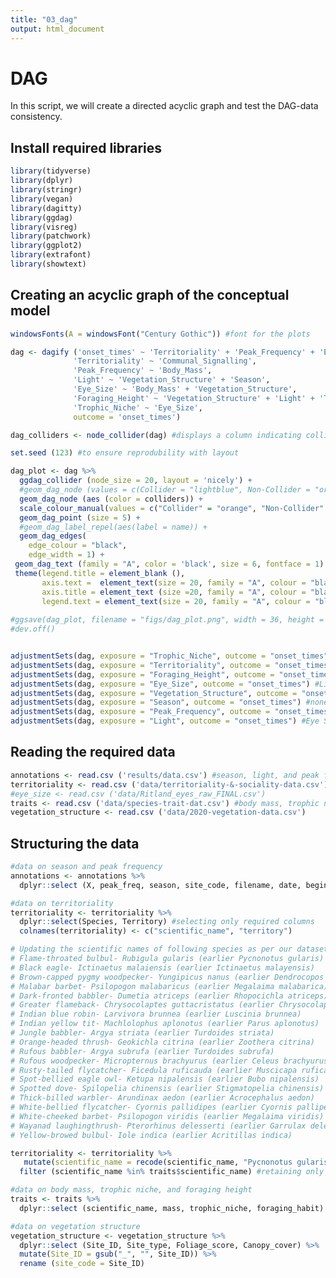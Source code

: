 ```yaml
---
title: "03_dag"
output: html_document
---
```


# DAG

In this script, we will create a directed acyclic graph and test the DAG-data consistency.

## Install required libraries

```r
library(tidyverse)
library(dplyr)
library(stringr)
library(vegan)
library(dagitty)
library(ggdag)
library(visreg)
library(patchwork)
library(ggplot2)
library(extrafont)
library(showtext)
```

## Creating an acyclic graph of the conceptual model
```r
windowsFonts(A = windowsFont("Century Gothic")) #font for the plots

dag <- dagify ('onset_times' ~ 'Territoriality' + 'Peak_Frequency' + 'Eye_Size' + 'Light', 
              'Territoriality' ~ 'Communal_Signalling',
              'Peak_Frequency' ~ 'Body_Mass',
              'Light' ~ 'Vegetation_Structure' + 'Season',
              'Eye_Size' ~ 'Body_Mass' + 'Vegetation_Structure', 
              'Foraging_Height' ~ 'Vegetation_Structure' + 'Light' + 'Trophic_Niche',
              'Trophic_Niche' ~ 'Eye_Size',
              outcome = 'onset_times')

dag_colliders <- node_collider(dag) #displays a column indicating collier and non-collider variables

set.seed (123) #to ensure reprodubility with layout

dag_plot <- dag %>%
  ggdag_collider (node_size = 20, layout = 'nicely') +
  #geom_dag_node (values = c(Collider = "lightblue", Non-Collider = "orange")) +
  geom_dag_node (aes (color = colliders)) +
  scale_colour_manual(values = c("Collider" = "orange", "Non-Collider" = "lightblue")) +
  geom_dag_point (size = 5) +
  #geom_dag_label_repel(aes(label = name)) +
  geom_dag_edges(
    edge_colour = "black",
    edge_width = 1) +
 geom_dag_text (family = "A", color = 'black', size = 6, fontface = 1) +
 theme(legend.title = element_blank (), 
       axis.text =  element_text(size = 20, family = "A", colour = "black"),
       axis.title = element_text (size =20, family = "A", colour = "black"), 
       legend.text = element_text(size = 20, family = "A", colour = "black")) 
  
#ggsave(dag_plot, filename = "figs/dag_plot.png", width = 36, height = 18, device = png, units = "in", dpi = 300) #code doesn't save the figure with Century Gothic font
#dev.off()


adjustmentSets(dag, exposure = "Trophic_Niche", outcome = "onset_times") #eye size
adjustmentSets(dag, exposure = "Territoriality", outcome = "onset_times") #none
adjustmentSets(dag, exposure = "Foraging_Height", outcome = "onset_times") #Eye Size * Light * Peak Frequency + Body Mass * Eye Size * Light + Eye Size * Light * Vegetation Structure + Light * Trophic Niche * Vegetation Structure
adjustmentSets(dag, exposure = "Eye_Size", outcome = "onset_times") #Light * Peak Frequency + Peak Frequency * Vegetation Structure + Body mass * Light + Body mass * Vegetation structure
adjustmentSets(dag, exposure = "Vegetation_Structure", outcome = "onset_times") #none
adjustmentSets(dag, exposure = "Season", outcome = "onset_times") #none
adjustmentSets(dag, exposure = "Peak_Frequency", outcome = "onset_times") #Eye Size * Light + Eye Size * Vegetation Structure + Body Mass
adjustmentSets(dag, exposure = "Light", outcome = "onset_times") #Eye Size * Peak Frequency + Body mass * Eye Size + Vegetation Structure
```

## Reading the required data

```r
annotations <- read.csv ('results/data.csv') #season, light, and peak frequency 
territoriality <- read.csv ('data/territoriality-&-sociality-data.csv')
#eye_size <- read.csv ('data/Ritland_eyes_raw_FINAL.csv')
traits <- read.csv ('data/species-trait-dat.csv') #body mass, trophic niche, foraging height
vegetation_structure <- read.csv ('data/2020-vegetation-data.csv')
```

## Structuring the data

```r
#data on season and peak frequency
annotations <- annotations %>%
  dplyr::select (X, peak_freq, season, site_code, filename, date, begin_clock_time, end_clock_time, species) #retaining only required columns

#data on territoriality
territoriality <- territoriality %>% 
  dplyr::select(Species, Territory) #selecting only required columns
  colnames(territoriality) <- c("scientific_name", "territory")

# Updating the scientific names of following species as per our dataset:
# Flame-throated bulbul- Rubigula gularis (earlier Pycnonotus gularis)
# Black eagle- Ictinaetus malaiensis (earlier Ictinaetus malayensis)
# Brown-capped pygmy woodpecker- Yungipicus nanus (earlier Dendrocopos nanus)
# Malabar barbet- Psilopogon malabaricus (earlier Megalaima malabarica)
# Dark-fronted babbler- Dumetia atriceps (earlier Rhopocichla atriceps)
# Greater flameback- Chrysocolaptes guttacristatus (earlier Chrysocolaptes lucidus)
# Indian blue robin- Larvivora brunnea (earlier Luscinia brunnea)
# Indian yellow tit- Machlolophus aplonotus (earlier Parus aplonotus)
# Jungle babbler- Argya striata (earlier Turdoides striata)
# Orange-headed thrush- Geokichla citrina (earlier Zoothera citrina)
# Rufous babbler- Argya subrufa (earlier Turdoides subrufa)
# Rufous woodpecker- Micropternus brachyurus (earlier Celeus brachyurus)
# Rusty-tailed flycatcher- Ficedula ruficauda (earlier Muscicapa ruficauda
# Spot-bellied eagle owl- Ketupa nipalensis (earlier Bubo nipalensis)
# Spotted dove- Spilopelia chinensis (earlier Stigmatopelia chinensis)
# Thick-billed warbler- Arundinax aedon (earlier Acrocephalus aedon)
# White-bellied flycatcher- Cyornis pallidipes (earlier Cyornis pallipes)
# White-cheeked barbet- Psilopogon viridis (earlier Megalaima viridis)
# Wayanad laughingthrush- Pterorhinus delesserti (earlier Garrulax delesserti)
# Yellow-browed bulbul- Iole indica (earlier Acritillas indica)

territoriality <- territoriality %>% 
   mutate(scientific_name = recode(scientific_name, "Pycnonotus gularis" = "Rubigula gularis", "Ictinaetus malayensis" = "Ictinaetus malaiensis", "Dendrocopos nanus" = "Yungipicus nanus", "Megalaima malabarica" = "Psilopogon malabaricus", "Rhopocichla atriceps" = "Dumetia atriceps", "Chrysocolaptes lucidus" = "Chrysocolaptes guttacristatus", "Luscinia brunnea" = "Larvivora brunnea", "Parus aplonotus" = "Machlolophus aplonotus", "Turdoides striata" = "Argya striata", "Zoothera citrina" = "Geokichla citrina", "Turdoides subrufa" = "Argya subrufa", "Celeus brachyurus" = "Micropternus brachyurus", "Muscicapa ruficauda" = "Ficedula ruficauda", "Bubo nipalensis" = "Ketupa nipalensis", "Stigmatopelia chinensis" = "Spilopelia chinensis", "Acrocephalus aedon" = "Arundinax aedon", "Cyornis pallipes" = "Cyornis pallidipes", "Megalaima viridis" = "Psilopogon viridis", "Garrulax delesserti" = "Pterorhinus delesserti", "Acritillas indica" = "Iole indica")) %>%
  filter (scientific_name %in% traits$scientific_name) #retaining only required species

#data on body mass, trophic niche, and foraging height
traits <- traits %>% 
  dplyr::select (scientific_name, mass, trophic_niche, foraging_habit)

#data on vegetation structure
vegetation_structure <- vegetation_structure %>%
  dplyr::select (Site_ID, Site_type, Foliage_score, Canopy_cover) %>%
  mutate(Site_ID = gsub("_", "", Site_ID)) %>%
  rename (site_code = Site_ID)




  
  


```

